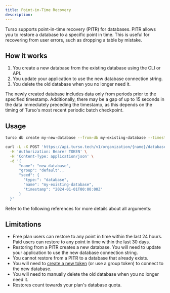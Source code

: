 ```yaml
---
title: Point-in-Time Recovery
description:
---
```


Turso supports point-in-time recovery (PITR) for databases. PITR allows you to restore a database to a specific point in time. This is useful for recovering from user errors, such as dropping a table by mistake.

## How it works

1. You create a new database from the existing database using the CLI or API.
2. You update your application to use the new database connection string.
3. You delete the old database when you no longer need it.

<Info>

The newly created database includes data only from periods prior to the specified timestamp. Additionally, there may be a gap of up to 15 seconds in the data immediately preceding the timestamp, as this depends on the timing of Turso's most recent periodic batch checkpoint.

</Info>

## Usage

<CodeGroup>

```bash CLI
turso db create my-new-database --from-db my-existing-database --timestamp 2024-01-01T00:00:00Z
```

```bash Platform API
curl -L -X POST 'https://api.turso.tech/v1/organization/{name}/databases' \
  -H 'Authorization: Bearer TOKEN' \
  -H 'Content-Type: application/json' \
  -d '{
      "name": "new-database",
      "group": "default".,
      "seed": {
        "type:": "database",
        "name": "my-existing-database",
        "timestamp": "2024-01-01T00:00:00Z"
      }
  }'
```

</CodeGroup>

Refer to the following references for more details about all arguments:

<CardGroup>

<Card title="CLI Reference" icon="terminal" href="/cli/db/create">

</Card>

<Card title="API Reference" icon="code" href="/api-reference/databases/create">

</Card>

</CardGroup>

## Limitations

- Free plan users can restore to any point in time within the last 24 hours. Paid users can restore to any point in time within the last 30 days.
- Restoring from a PITR creates a new database. You will need to update your application to use the new database connection string.
- You cannot restore from a PITR to a database that already exists.
- You will need to [create a new token](/cli/db/tokens/create) (or use a group token) to connect to the new database.
- You will need to manually delete the old database when you no longer need it.
- Restores count towards your plan's database quota.
